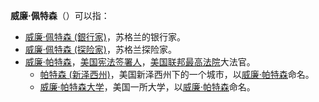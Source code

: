 '''威廉·佩特森'''（{{lang-en|William Paterson}}）可以指：
* [[威廉·佩特森_(銀行家)|威廉·佩特森 (銀行家)]]，苏格兰的银行家。
* [[威廉·佩特森_(探险家)|威廉·佩特森 (探险家)]]，苏格兰探险家。
* [[威廉·帕特森|威廉·帕特森]]，[[美国宪法签署人列表|美国宪法签署人]]，[[美国联邦最高法院|美国联邦最高法院]]大法官。
** [[帕特森_(新泽西州)|帕特森 (新泽西州)]]，美国新泽西州下的一个城市，以[[威廉·帕特森|威廉·帕特森]]命名。
** [[威廉·帕特森大学|威廉·帕特森大学]]，美国一所大学，以[[威廉·帕特森|威廉·帕特森]]命名。
{{disambig}}